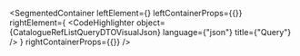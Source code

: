 
<SegmentedContainer
  leftElement={<CatalogueRefListQueryDTODesc />}
  leftContainerProps={{}}
  rightElement={
    <CodeHighlighter
      object={CatalogueRefListQueryDTOVisualJson}
      language={"json"}
      title={"Query"}
    />
  }
  rightContainerProps={{}}
/>

